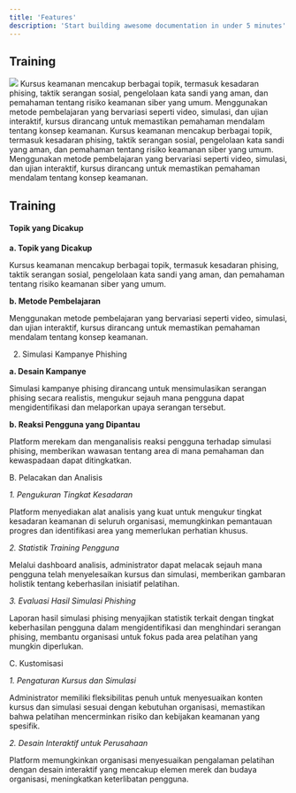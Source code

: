 ```yaml
---
title: 'Features'
description: 'Start building awesome documentation in under 5 minutes'
---
```


## Training
<Frame type="glass" caption="Training Lifecycle">
  <img src="https://blog.lombokit.com/wp-content/uploads/2024/01/Screenshot_1.png" />
</Frame>

<Card title="Kursus Keamanan" icon="lightbulb" iconType="duotone" color="#ca8b04">
  <Tabs>
    <Tab title="Topik yang Dicakup">
      Kursus keamanan mencakup berbagai topik, termasuk kesadaran phising, taktik serangan sosial, pengelolaan kata sandi yang aman, dan pemahaman tentang risiko keamanan siber yang umum.
    </Tab>
    <Tab title="Metode Pembelajaran">
      Menggunakan metode pembelajaran yang bervariasi seperti video, simulasi, dan ujian interaktif, kursus dirancang untuk memastikan pemahaman mendalam tentang konsep keamanan.
    </Tab>
  </Tabs>
</Card>

<Card title="Simulasi Kampanye Phishing" icon="lightbulb" iconType="duotone" color="#ca8b04">
  <Tabs>
    <Tab title="Desain Kampanye">
      Kursus keamanan mencakup berbagai topik, termasuk kesadaran phising, taktik serangan sosial, pengelolaan kata sandi yang aman, dan pemahaman tentang risiko keamanan siber yang umum.
    </Tab>
    <Tab title="Reaksi Pengguna yang Dipantau">
      Menggunakan metode pembelajaran yang bervariasi seperti video, simulasi, dan ujian interaktif, kursus dirancang untuk memastikan pemahaman mendalam tentang konsep keamanan.
    </Tab>
  </Tabs>
</Card>

## Training
#### Topik yang Dicakup

**a. Topik yang Dicakup**

Kursus keamanan mencakup berbagai topik, termasuk kesadaran phising, taktik serangan sosial, pengelolaan kata sandi yang aman, dan pemahaman tentang risiko keamanan siber yang umum.

**b. Metode Pembelajaran**

Menggunakan metode pembelajaran yang bervariasi seperti video, simulasi, dan ujian interaktif, kursus dirancang untuk memastikan pemahaman mendalam tentang konsep keamanan.

2. Simulasi Kampanye Phishing

**a. Desain Kampanye**

Simulasi kampanye phising dirancang untuk mensimulasikan serangan phising secara realistis, mengukur sejauh mana pengguna dapat mengidentifikasi dan melaporkan upaya serangan tersebut.

**b. Reaksi Pengguna yang Dipantau**

Platform merekam dan menganalisis reaksi pengguna terhadap simulasi phising, memberikan wawasan tentang area di mana pemahaman dan kewaspadaan dapat ditingkatkan.

B. Pelacakan dan Analisis

*1. Pengukuran Tingkat Kesadaran*

Platform menyediakan alat analisis yang kuat untuk mengukur tingkat kesadaran keamanan di seluruh organisasi, memungkinkan pemantauan progres dan identifikasi area yang memerlukan perhatian khusus.

*2. Statistik Training Pengguna*

Melalui dashboard analisis, administrator dapat melacak sejauh mana pengguna telah menyelesaikan kursus dan simulasi, memberikan gambaran holistik tentang keberhasilan inisiatif pelatihan.

*3. Evaluasi Hasil Simulasi Phishing*

Laporan hasil simulasi phising menyajikan statistik terkait dengan tingkat keberhasilan pengguna dalam mengidentifikasi dan menghindari serangan phising, membantu organisasi untuk fokus pada area pelatihan yang mungkin diperlukan.

C. Kustomisasi

*1. Pengaturan Kursus dan Simulasi*

Administrator memiliki fleksibilitas penuh untuk menyesuaikan konten kursus dan simulasi sesuai dengan kebutuhan organisasi, memastikan bahwa pelatihan mencerminkan risiko dan kebijakan keamanan yang spesifik.

*2. Desain Interaktif untuk Perusahaan*

Platform memungkinkan organisasi menyesuaikan pengalaman pelatihan dengan desain interaktif yang mencakup elemen merek dan budaya organisasi, meningkatkan keterlibatan pengguna.


